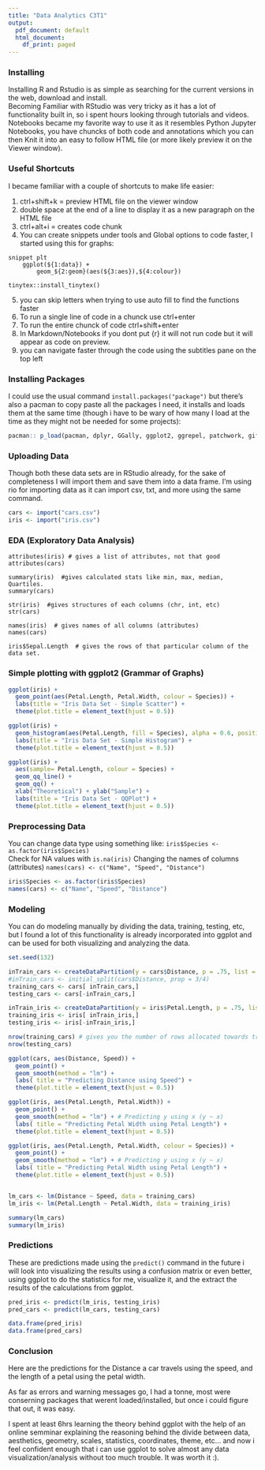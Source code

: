 ```yaml
---
title: "Data Analytics C3T1"
output:
  pdf_document: default
  html_document:
    df_print: paged
---
```


### Installing 

Installing R and Rstudio is as simple as searching for the current versions in the web, download and install.  
Becoming Familiar with RStudio was very tricky as it has a lot of functionality built in, so i spent hours looking through tutorials and videos.  
Notebooks became my favorite way to use it as it resembles Python Jupyter Notebooks, you have chuncks of both code and annotations which you can then Knit it into an easy to follow HTML file (or more likely preview it on the Viewer window).  

### Useful Shortcuts

I became familiar with a couple of shortcuts to make life easier:  

(@) ctrl+shift+k = preview HTML file on the viewer window  
(@) double space at the end of a line to display it as a new paragraph on the HTML file  
(@) ctrl+alt+i = creates code chunk  
(@) You can create snippets under tools and Global options to code faster, I started using this for graphs:  
```
snippet plt  
	ggplot(${1:data}) +   
		geom_${2:geom}(aes(${3:aes}),${4:colour})
		
tinytex::install_tinytex()

```  
		
(@) you can skip letters when trying to use auto fill to find the functions faster  
(@) To run a single line of code in a chunck use ctrl+enter
(@) To run the entire chunck of code ctrl+shift+enter
(@) In Markdown/Notebooks if you dont put {r} it will not run code but it will appear as code on preview.
(@) you can navigate faster through the code using the subtitles pane on the top left

### Installing Packages 

I could use the usual command ```install.packages("package")``` but there's also a pacman to copy paste all the packages I need, it installs and loads them at the same time (though i have to be wary of how many I load at the time as they might not be needed for some projects):  


```r
pacman:: p_load(pacman, dplyr, GGally, ggplot2, ggrepel, patchwork, gifski, ggforce, maps, sf, concaveman, remotes, readxl, ggthemes, ggvis, httr, plotly, rmarkdown, extrafont, shiny, isoband, stringr, rio, tidyr, labeling, caret, mlbench, jquerylib, farver, corrgram, caTools)
```

### Uploading Data

Though both these data sets are in RStudio already, for the sake of completeness I will import them and save them into a data frame. I'm using rio for importing data as it can import csv, txt, and more using the same command.
```r
cars <- import("cars.csv")
iris <- import("iris.csv")

```

### EDA (Exploratory Data Analysis)

```
attributes(iris) # gives a list of attributes, not that good
attributes(cars)

summary(iris)  #gives calculated stats like min, max, median, Quartiles.
summary(cars)

str(iris)  #gives structures of each columns (chr, int, etc)
str(cars)

names(iris)  # gives names of all columns (attributes)
names(cars)

iris$Sepal.Length  # gives the rows of that particular column of the data set.
```
### Simple plotting with ggplot2 (Grammar of Graphs)

```r
ggplot(iris) + 
  geom_point(aes(Petal.Length, Petal.Width, colour = Species)) +
  labs(title = "Iris Data Set - Simple Scatter") +
  theme(plot.title = element_text(hjust = 0.5))

ggplot(iris) + 
  geom_histogram(aes(Petal.Length, fill = Species), alpha = 0.6, position = 'identity') +
  labs(title = "Iris Data Set - Simple Histogram") +
  theme(plot.title = element_text(hjust = 0.5))

ggplot(iris) + 
  aes(sample= Petal.Length, colour = Species) +
  geom_qq_line() +
  geom_qq() +
  xlab("Theoretical") + ylab("Sample") +
  labs(title = "Iris Data Set - QQPlot") +
  theme(plot.title = element_text(hjust = 0.5))
```   

### Preprocessing Data

You can change data type using something like: ``` iris$Species <- as.factor(iris$Species)```  
Check for NA values with ``` is.na(iris)```
Changing the names of columns (attributes) ``` names(cars) <- c("Name", "Speed", "Distance")```

```r
iris$Species <- as.factor(iris$Species)
names(cars) <- c("Name", "Speed", "Distance")
```

### Modeling

You can do modeling manually by dividing the data, training, testing, etc, but I found a lot of this functionality is already incorporated into ggplot and can be used for both visualizing and analyzing the data.

```r
set.seed(132)

inTrain_cars <- createDataPartition(y = cars$Distance, p = .75, list = FALSE)
#inTrain_cars <- initial_split(cars$Distance, prop = 3/4)
training_cars <- cars[ inTrain_cars,] 
testing_cars <- cars[-inTrain_cars,]

inTrain_iris <- createDataPartition(y = iris$Petal.Length, p = .75, list = FALSE)
training_iris <- iris[ inTrain_iris,] 
testing_iris <- iris[-inTrain_iris,]

nrow(training_cars) # gives you the number of rows allocated towards training
nrow(testing_cars)

ggplot(cars, aes(Distance, Speed)) + 
  geom_point() +
  geom_smooth(method = "lm") +
  labs( title = "Predicting Distance using Speed") +
  theme(plot.title = element_text(hjust = 0.5))

ggplot(iris, aes(Petal.Length, Petal.Width)) +
  geom_point() +
  geom_smooth(method = "lm") + # Predicting y using x (y ~ x)
  labs( title = "Predicting Petal Width using Petal Length") +
  theme(plot.title = element_text(hjust = 0.5))

ggplot(iris, aes(Petal.Length, Petal.Width, colour = Species)) +
  geom_point() +
  geom_smooth(method = "lm") + # Predicting y using x (y ~ x)
  labs( title = "Predicting Petal Width using Petal Length") +
  theme(plot.title = element_text(hjust = 0.5))


lm_cars <- lm(Distance ~ Speed, data = training_cars) 
lm_iris <- lm(Petal.Length ~ Petal.Width, data = training_iris)

summary(lm_cars)
summary(lm_iris)

```

### Predictions

These are predictions made using the ``` predict() ``` command in the future i will look into visualizing the results using a confusion matrix or even better, using ggplot to do the statistics for me, visualize it, and the extract the results of the calculations from ggplot. 

```r
pred_iris <- predict(lm_iris, testing_iris)
pred_cars <- predict(lm_cars, testing_cars)

data.frame(pred_iris)
data.frame(pred_cars)
```
### Conclusion

Here are the predictions for the Distance a car travels using the speed, and the length of a petal using the petal width.  

As far as errors and warning messages go, I had a tonne, most were conserning packages that werent loaded/installed, but once i could figure that out, it was easy.  

I spent at least 6hrs learning the theory behind ggplot with the help of an online semminar explaining the reasoning behind the divide between data, aesthetics, geometry, scales, statistics, coordinates, theme, etc... and now i feel confident enough that i can use ggplot to solve almost any data visualization/analysis without too much trouble. It was worth it :).

